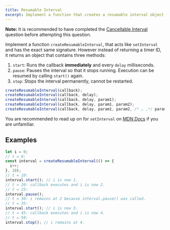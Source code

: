 ```yaml
---
title: Resumable Interval
excerpt: Implement a function that creates a resumable interval object
---
```


**Note:** It is recommended to have completed the [Cancellable Interval](/questions/javascript/cancellable-interval) question before attempting this question.

Implement a function `createResumableInterval`, that acts like `setInterval` and has the exact same signature. However instead of returning a timer ID, it returns an object that contains three methods:

1. `start`: Runs the callback **immediately** and every `delay` milliseconds.
1. `pause`: Pauses the interval so that it stops running. Execution can be resumed by calling `start()` again.
1. `stop`: Stops the interval permanently, cannot be restarted.

```js
createResumableInterval(callback);
createResumableInterval(callback, delay);
createResumableInterval(callback, delay, param1);
createResumableInterval(callback, delay, param1, param2);
createResumableInterval(callback, delay, param1, param2, /* … ,*/ paramN);
```

You are recommended to read up on for `setInterval` on [MDN Docs](https://developer.mozilla.org/en-US/docs/Web/API/setInterval) if you are unfamiliar.

## Examples

```js
let i = 0;
// t = 0:
const interval = createResumableInterval(() => {
  i++;
}, 10);
// t = 10:
interval.start(); // i is now 1.
// t = 20: callback executes and i is now 2.
// t = 25:
interval.pause();
// t = 30: i remains at 2 because interval.pause() was called.
// t = 35:
interval.start(); // i is now 3.
// t = 45: callback executes and i is now 4.
// t = 50:
interval.stop(); // i remains at 4.
```
